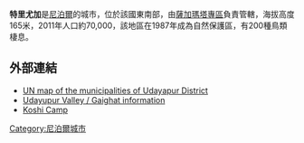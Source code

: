 '''特里尤加'''是[[尼泊爾|尼泊爾]]的城市，位於該國東南部，由[[薩加瑪塔專區|薩加瑪塔專區]]負責管轄，海拔高度165米，2011年人口約70,000，該地區在1987年成為自然保護區，有200種鳥類棲息。

==外部連結==
*[http://www.un.org.np/maps/district-constituency-maps/eastern/Udayapur.pdf UN map of the municipalities of Udayapur District] {{Wayback|url=http://www.un.org.np/maps/district-constituency-maps/eastern/Udayapur.pdf |date=20160909035052 }}
* [http://www.udayapur.com/tab.html Udayupur Valley / Gaighat information] {{Wayback|url=http://www.udayapur.com/tab.html |date=20160331155200 }}
* [https://web.archive.org/web/20070928054130/http://www.kosicamp.com/mainindex.php Koshi Camp]

{{coord|26.7919|N|86.699|E|source:kolossus-itwiki|display=title}}

{{Nepal-geo-stub}}
[[Category:尼泊爾城市|Category:尼泊爾城市]]